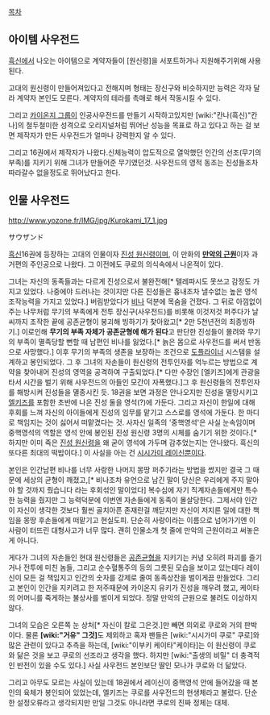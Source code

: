 [[목차]]

== 아이템 사우전드 ==
[[흑신]]에서 나오는 아이템으로 계약자들이 [원신령]을 서포트하거나 지원해주기위해 사용된다. 

고대의 원신령이 만들어져있다고 전해지며 형태는 장신구와 비슷하지만 능력은 각자 달라 계약자 본인도 모른다. 계약자의 테라를 촉매로 해서 작동시킬 수 있다. 

그리고 [[카이온지 그룹]]이 인공사우전드를 만들기 시작하고있지만 [wiki:"칸나(흑신)"칸나]의 철두철미한 성격으로 오리지널처럼 뛰어난 성능을 목표로 하고 있다고 하는 걸 보면 제작자가 만든 사우전드가 얼마나 강력한지 알 수 있다.

그리고 16권에서 제작자가 나왔다.신체능력이 압도적으로 열악했던 인간의 선조(무기의 부족)를 지키기 위해 그녀가 만들어준 무기였던것. 사우전드의 영적 동조는 진성들조차 따라갈수 없을정도로 뛰어났다고 한다.

== 인물 사우전드 ==
http://www.yozone.fr/IMG/jpg/Kurokami_17_1.jpg

サウザンド 

[[흑신]]16권에 등장하는 고대의 인물이자 [[진성 원신령]]이며, 이 만화의 '''[[만악의 근원]]'''이자 과거편의 주인공으로 나왔다. 그 이전에도 쿠로의 의식속에서 나온적이 있다. 

그녀는 자신의 동족들과는 다르게 진성으로서 불완전해[* 텔레파시도 못쓰고 감정도 가지고 있었다. 나중에야 드러나는 것이지만 다른 진성들은 흉내조차 낼수없는 높은 영석조작능력을 가지고 있었다.] 버림받았다가 [[비나]] 덕분에 목숨을 건졌다. 그 뒤로 아낌없이 주는 나무처럼 무기의 부족에게 전투 장신구(사우전드)를 비롯해 이것저것 퍼주다가 날씨까지 조작한 끝에 공존균형이 붕괴해 빙하기가 찾아왔고[* 2만 5천년전의 최종빙하기.] 이로인해 '''무기의 부족 자체가 공존균형에 해가 된다'''고 판단한 진성들이 몰려와 무기의 부족이 멸족당할 뻔할 때 남편인 비나를 잃었다.[* 늙은 몸으로 사우전드를 써서 반동으로 사망했다.] 이후 무기의 부족의 생존을 보장하는 조건으로 [[도플라이너]] 시스템을 설계하고 봉인되었다. 그 후 그녀의 자손들이 원신령의 전투인자를 억누르는 방법으로 계약을 찾아내어 진성의 영역을 공격하여 구출되었다.[* 다만 수장인 [엘키즈]에게 관광을 타서 시간을 벌기 위해 사우전드의 아들인 모간이 자폭했다.]그 후 원신령들의 전투인자를 해방시켜 진성들을 멸종시킨 듯. 18권을 보면 과정은 안나오지만 진성을 멸망시키고 [[엘키즈]]를 포함한 초반에 나온 진성 둘을 영석(?)에 가둔다. 그리고 자신이 한일에 대해 후회를 느껴 자신의 아이들에게 진성의 임무를 맡기고 스스로를 영석에 가둔다. 한 마디로 책임지는 것이 싫어서 떠맡겼다는 것. 사자신 일족의 '중핵영석'은 사실 눈속임이며 중핵영석의 역할은 영석 안에 봉인된 진성 원신령 3명의 시체를 숨기기 위한 것이다.[* 하지만 이미 죽은 [[진성 원신령]]을 왜 굳이 영석에 가두며 감추었는지는 안나왔다. 흑신의 또다른 최대의 떡밥이다.] 이 사실을 아는 건 [[시시가미 레이신]]뿐이다.

본인은 인간남편 비나를 너무 사랑한 나머지 몽땅 퍼주기라는 방법을 썼지만 결국 그 때문에 세상의 균형이 깨졌고,[* 비나조차 유언으로 남긴 말이 당신은 우리에게 주지 말아야 할 것까지 줬습니다 라는 후회섞인 말이었다] 복수심에 자기 직계자손들에게만 특수한 능력을 줬지만 그 능력덕분에 이번엔 자손들에게 동족이 몰살당한다. 그제서야 인간이 자신이 생각한 것보다 훨씬 골치아픈 존재란걸 깨닫지만 자신이 저지른 일에 대한 책임을 몽땅 후손들에게 떠맡기고 현실도피. 단순히 사랑이라는 이름으로 넘어가기엔 이 사람이 터뜨린 대형사고가 너무 많다. 괜히 인물소개 첫 줄에 만악의 근원이라고 써놓은게 아니다.

게다가 그녀의 자손들인 현대 원신령들은 [[공존균형]]을 지키기는 커녕 오히려 파괴를 즐기거나 전투에 미친 놈들, 그리고 순수혈통주의 등의 그릇된 모습을 보이고 있는데다 레이신이 모든 걸 책임지고 인간의 숫자를 강제로 줄여 동족상잔을 벌이게끔 만들었다. 그리고 본인이 인간을 지키려고 한 저주때문에 카이온지 유키가 진성을 깨우려 했고, 케이타의 어머니를 죽게하는 불상사를 벌이게 되었다. 정말 만악의 근원으로 불려도 이상하지 않다.

그녀의 모습은 오른쪽 눈 상처[* 자신이 칼로 그은것.]만 빼면 의외로 쿠로와 거의 판박이다. 물론 '''[wiki:"거유" 그것]'''도 제외하고 혹자 팬들은 [wiki:"시시가미 쿠로" 쿠로]와 많은 관련이 있다고 추측을 하는데, [wiki:"이부키 케이타"케이타]는 이 원신령이 쿠로와 닮은 것을 보고 쿠로의 선조라고 생각을 했다. 하지만 [wiki:"출생의 비밀" 더 충격적인 반전이 있을 수도 있다.] 사실 사우전드 본인보단 딸인 모나가 쿠로와 더 닮았다.

그리고 아무도 모르는 사실이 있는데 18권에서 레이신이 중핵영석 안에 들어갔을 때 본인의 육체가 봉인되어 있었는데, 엘키즈는 쿠로를 사우전드의 현생체라고 불렀다. 단순한 설정오류라고 생각되지만 만일 그것도 아니라면 쿠로의 진짜 정체는 대체.
